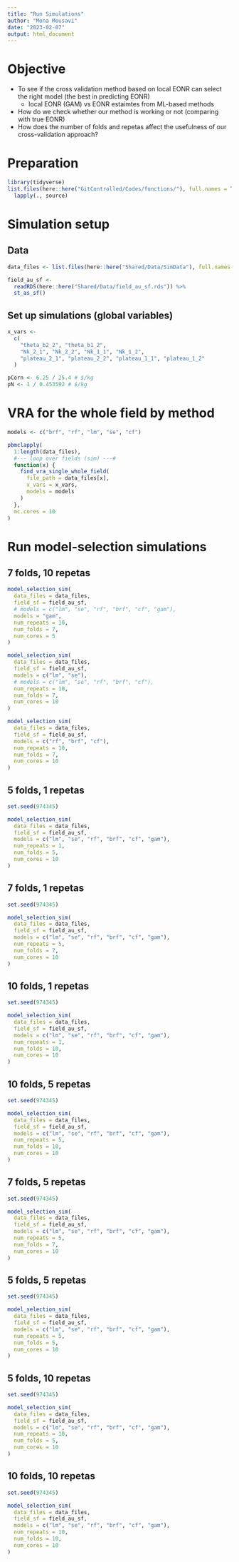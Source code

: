```yaml
---
title: "Run Simulations"
author: "Mona Mousavi"
date: "2023-02-07"
output: html_document
---
```


# Objective 

+ To see if the cross validation method based on local EONR can select the right model (the best in predicting EONR)
  - local EONR (GAM) vs EONR estaimtes from ML-based methods
+ How do we check whether our method is working or not (comparing with true EONR) 
+ How does the number of folds and repetas affect the usefulness of our cross-validation approach?

# Preparation

```r
library(tidyverse)
list.files(here::here("GitControlled/Codes/functions/"), full.names = TRUE) %>%
  lapply(., source)
```

# Simulation setup

## Data

```r
data_files <- list.files(here::here("Shared/Data/SimData"), full.names = TRUE)

field_au_sf <-
  readRDS(here::here("Shared/Data/field_au_sf.rds")) %>%
  st_as_sf()
```

## Set up simulations (global variables)

```r
x_vars <-
  c(
    "theta_b2_2", "theta_b1_2",
    "Nk_2_1", "Nk_2_2", "Nk_1_1", "Nk_1_2",
    "plateau_2_1", "plateau_2_2", "plateau_1_1", "plateau_1_2"
  )

pCorn <- 6.25 / 25.4 # $/kg
pN <- 1 / 0.453592 # $/kg
```

# VRA for the whole field by method
```r
models <- c("brf", "rf", "lm", "se", "cf")

pbmclapply(
  1:length(data_files),
  #--- loop over fields (sim) ---#
  function(x) {
    find_vra_single_whole_field(
      file_path = data_files[x],
      x_vars = x_vars,
      models = models
    )
  },
  mc.cores = 10
)
```

# Run model-selection simulations

## 7 folds, 10 repetas

```r
model_selection_sim(
  data_files = data_files,
  field_sf = field_au_sf,
  # models = c("lm", "se", "rf", "brf", "cf", "gam"),
  models = "gam",
  num_repeats = 10,
  num_folds = 7,
  num_cores = 5
)

model_selection_sim(
  data_files = data_files,
  field_sf = field_au_sf,
  models = c("lm", "se"),
  # models = c("lm", "se", "rf", "brf", "cf"),
  num_repeats = 10,
  num_folds = 7,
  num_cores = 10
)

model_selection_sim(
  data_files = data_files,
  field_sf = field_au_sf,
  models = c("rf", "brf", "cf"),
  num_repeats = 10,
  num_folds = 7,
  num_cores = 10
)
```

## 5 folds, 1 repetas

```r
set.seed(974345)

model_selection_sim(
  data_files = data_files,
  field_sf = field_au_sf,
  models = c("lm", "se", "rf", "brf", "cf", "gam"),
  num_repeats = 1,
  num_folds = 5,
  num_cores = 10
)
```

## 7 folds, 1 repetas

```r
set.seed(974345)

model_selection_sim(
  data_files = data_files,
  field_sf = field_au_sf,
  models = c("lm", "se", "rf", "brf", "cf", "gam"),
  num_repeats = 5,
  num_folds = 7,
  num_cores = 10
)
```

## 10 folds, 1 repetas

```r
set.seed(974345)

model_selection_sim(
  data_files = data_files,
  field_sf = field_au_sf,
  models = c("lm", "se", "rf", "brf", "cf", "gam"),
  num_repeats = 1,
  num_folds = 10,
  num_cores = 10
)
```

## 10 folds, 5 repetas

```r
set.seed(974345)

model_selection_sim(
  data_files = data_files,
  field_sf = field_au_sf,
  models = c("lm", "se", "rf", "brf", "cf", "gam"),
  num_repeats = 5,
  num_folds = 10,
  num_cores = 10
)
```

## 7 folds, 5 repetas

```r
set.seed(974345)

model_selection_sim(
  data_files = data_files,
  field_sf = field_au_sf,
  models = c("lm", "se", "rf", "brf", "cf", "gam"),
  num_repeats = 5,
  num_folds = 7,
  num_cores = 10
)
```

## 5 folds, 5 repetas

```r
set.seed(974345)

model_selection_sim(
  data_files = data_files,
  field_sf = field_au_sf,
  models = c("lm", "se", "rf", "brf", "cf", "gam"),
  num_repeats = 5,
  num_folds = 5,
  num_cores = 10
)
```

## 5 folds, 10 repetas

```r
set.seed(974345)

model_selection_sim(
  data_files = data_files,
  field_sf = field_au_sf,
  models = c("lm", "se", "rf", "brf", "cf", "gam"),
  num_repeats = 10,
  num_folds = 5,
  num_cores = 10
)
```

## 10 folds, 10 repetas

```r
set.seed(974345)

model_selection_sim(
  data_files = data_files,
  field_sf = field_au_sf,
  models = c("lm", "se", "rf", "brf", "cf", "gam"),
  num_repeats = 10,
  num_folds = 10,
  num_cores = 10
)
```



